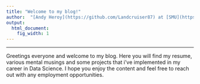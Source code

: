 ```yaml
---
title: "Welcome to my blog!"
author:  "[Andy Heroy](https://github.com/Landcruiser87) at [SMU](https://datascience.smu.edu/), 04/28/2020"
output:
  html_document:
    fig_width: 1
---
```


----

Greetings everyone and welcome to my blog.  Here you will find my resume, various mental musings and some projects that i've implemented in my career in Data Science.  I hope you enjoy the content and feel free to reach out with any employment opportunities. 